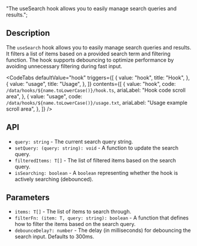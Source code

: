   "The useSearch hook allows you to easily manage search queries and results.";


<Heading title={name} color={roughNotationColor} />

## Description

The `useSearch` hook allows you to easily manage search queries and results. It filters a list of items based on a provided search term and filtering function. The hook supports debouncing to optimize performance by avoiding unnecessary filtering during fast input.

<Separator className="my-5" aria-hidden="true" />

<CodeTabs
  defaultValue="hook"
  triggers={[
    {
      value: "hook",
      title: "Hook",
    },
    {
      value: "usage",
      title: "Usage",
    },
  ]}
  contents={[
    {
      value: "hook",
      code: `/data/hooks/${name.toLowerCase()}/hook.ts`,
      ariaLabel: "Hook code scroll area",
    },
    {
      value: "usage",
      code: `/data/hooks/${name.toLowerCase()}/usage.txt`,
      ariaLabel: "Usage example scroll area",
    },
  ]}
/>

## API

- `query: string` - The current search query string.
- `setQuery: (query: string): void` - A function to update the search query.
- `filteredItems: T[]` - The list of filtered items based on the search query.
- `isSearching: boolean` - A `boolean` representing whether the hook is actively searching (debounced).

## Parameters

- `items: T[]` - The list of items to search through.
- `filterFn: (item: T, query: string): boolean` - A function that defines how to filter the items based on the search query.
- `debounceDelay?: number` - The delay (in milliseconds) for debouncing the search input. Defaults to 300ms.
